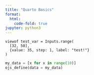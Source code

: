 ```yaml
---
title: "Quarto Basics"
format:
  html:
    code-fold: true
jupyter: python3
---
```


```ojs
viewof test_var = Inputs.range(
  [32, 50],
  {value: 35, step: 1, label: "test!"}
)
```

```python
my_data = [x for x in range(10)]
ojs_define(data = my_data)
```